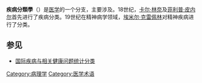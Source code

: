 '''疾病分類學'''（{{lang-en|nosology}}）是[[医学|医学]]的一个分支，主要涉及{{le|医学分类|Medical classification|疾病分类}}。18世纪，[[卡尔·林奈|卡尔·林奈]]及[[菲利普·皮内尔|菲利普·皮内尔]]首先进行了疾病分类。19世纪在精神病学领域，[[埃米尔·克雷佩林|埃米尔·克雷佩林]]对精神疾病进行了分类。

==参见==
*[[国际疾病与相关健康问题统计分类|国际疾病与相关健康问题统计分类]]

[[Category:病理学|Category:病理学]]
[[Category:医学术语|Category:医学术语]]